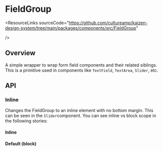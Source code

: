 
<Meta of={FieldGroupStories} />

# FieldGroup

<ResourceLinks
  sourceCode="https://github.com/cultureamp/kaizen-design-system/tree/main/packages/components/src/FieldGroup"
  
/>

<KAIOInstallation exportNames="FieldGroup" />

## Overview

A simple wrapper to wrap form field components and their related siblings. This is a primitive used in components like `TextField`, `TextArea`, `Slider`, etc.

<Canvas of={FieldGroupStories.Playground} />
<Controls of={FieldGroupStories.Playground} />

## API

### Inline
Changes the FieldGroup to an inline element with no bottom margin. This can be seen in the `Slider`<LinkTo pageId="components-slider--docs">component</LinkTo>. You can see inline vs block scope in the following stories:

#### Inline
<Canvas of={FieldGroupStories.Inline} />

#### Default (block)

<Canvas of={FieldGroupStories.Default} />
